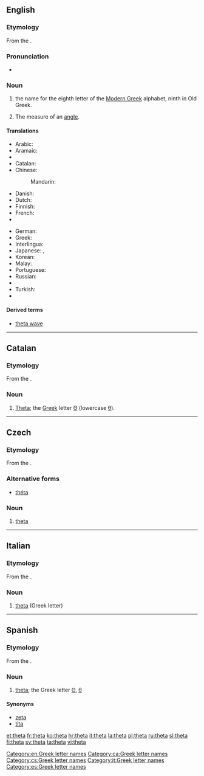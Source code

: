 {{also|thêta|Theta}}
==English==
{{letter_disp2|eta| [[image:Greek_uc_theta.png|39px]][[image:Greek_lc_theta.png|26px]] |iota|θῆτα|Θ|θ}}

===Etymology===
From the {{etyl|grc|en}} {{term|θῆτα|tr=thēta|lang=grc}}.

===Pronunciation===
* {{audio|en-us-theta.ogg|Audio (US)}}

===Noun===
{{en-noun}}

# the name for the eighth letter οf the [[Modern Greek]] alphabet, ninth in Old Greek.
# {{context|mathematics|lang=en}} The measure of an [[angle]].

====Translations====
{{trans-top|Greek letter}}
* Arabic: {{t-|ar|ثيتا|f|tr=ṯītā|sc=Arab}}
* Aramaic: {{tø|arc|ܛܝܬܐ|tr=ṯyta|sc=Hebr}}
* {{trreq|hy}}
* Catalan: {{t-|ca|theta|f}}
* Chinese:
*: Mandarin: {{t|cmn|西塔|tr=xītǎ|sc=Hani}}
* Danish: {{t-|da|theta|n}}
* Dutch: {{t-|nl|thèta|m|f}}
* Finnish: {{t+|fi|theeta}}
* French: {{t+|fr|thêta|m}}
* {{trreq|ka}}
{{trans-mid}}
* German: {{t+|de|Theta|n}}
* Greek: {{t+|el|θήτα|n|tr=thēta|sc=Grek}}
* Interlingua: {{t-|ia|theta}}
* Japanese: {{t-|ja|テータ|tr=tēta|sc=Jpan}}, {{t-|ja|シータ|tr=shīta|sc=Jpan}}
* Korean: {{t-|ko|테타|tr=teta|sc=Kore}}
* Malay: {{t-|ms|teta}}
* Portuguese: {{t+|pt|teta|m}}
* Russian: {{t-|ru|тэта|tr=téta|f|sc=Cyrl}}
* {{trreq|sv}}
* Turkish: {{t-|tr|teta}}
* {{trreq|uk}}
{{trans-bottom}}

====Derived terms====
* [[theta wave]]

[[Category:en:Greek letter names]]

----

==Catalan==

===Etymology===
From the {{etyl|grc|ca}} {{term|θῆτα|tr=thēta|lang=grc}}.

===Noun===
{{ca-noun|f}}

# [[#English|Theta]]; the [[Appendix:Greek script|Greek]] letter [[Θ]] (lowercase [[θ]]).

[[Category:ca:Greek letter names]]

----

==Czech==

===Etymology===
From the {{etyl|grc|cs}} {{term|θῆτα|tr=thēta|lang=grc}}.

===Alternative forms===
* [[théta]]

===Noun===
{{cs-noun|g=n}}

# [[#English|theta]] {{gloss|Greek letter}}

[[Category:cs:Greek letter names]]

----

==Italian==

===Etymology===
From the {{etyl|grc|it}} {{term|θῆτα|tr=thēta|lang=grc}}.

===Noun===
{{wikipedia|lang=it}}
{{head|it|noun|g=m|g2=f|invariable}}

# [[#English|theta]] (Greek letter)

[[Category:it:Greek letter names]]

----

==Spanish==

===Etymology===
From the {{etyl|grc|es}} {{term|θῆτα|tr=thēta|lang=grc}}.

===Noun===
{{es-noun|f}}

# [[#English|theta]]; the Greek letter [[Θ]], [[θ]]

====Synonyms====
* [[zeta]]
* [[tita]]

[[Category:es:Greek letter names]]

[[et:theta]]
[[fr:theta]]
[[ko:theta]]
[[hr:theta]]
[[it:theta]]
[[la:theta]]
[[pl:theta]]
[[ru:theta]]
[[sl:theta]]
[[fi:theta]]
[[sv:theta]]
[[ta:theta]]
[[vi:theta]]